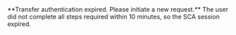 <Card title="007101" href="/errors/codes/007101">
**Transfer authentication expired. Please initiate a new request.**
The user did not complete all steps required within 10 minutes, so the SCA session expired.
</Card>